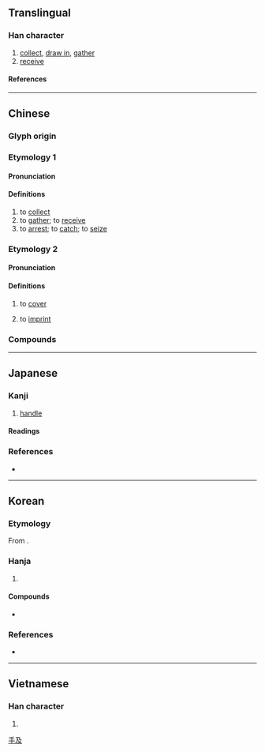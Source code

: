 {{character info}}
==Translingual==

===Han character===
{{Han char|rn=64|rad=手|as=04|asmj+=03|sn=7|snmj+=6|four=57047|canj=QNHE|ids=⿰扌及}}

# [[collect]], [[draw in]], [[gather]]
# [[receive]]

====References====
{{Han ref|kx=0418.250|dkj=11835|dj=0765.220|hdz=31831.080|uh=6271}}

----

==Chinese==

===Glyph origin===
{{Han etym}}

===Etymology 1===

====Pronunciation====
{{zh-pron
|m=chā,xī
|c=caap3,kap1
|h=pfs=
|md=
|mn=
|w=
|mc=y
|oc=y
|cat=v
}}
{{zh-attn-split}}

====Definitions====
{{zh-hanzi}}

# to [[collect]]
# to [[gather]]; to [[receive]]
# to [[arrest]]; to [[catch]]; to [[seize]]

===Etymology 2===
{{zh-forms|alt=𢲩,吸,岌,磕,給,㝓}}

====Pronunciation====
{{zh-pron
|c=kap1
|c-t=kep2
|cat=v
}}

====Definitions====
{{zh-hanzi}} {{tlb|zh|Cantonese}}

# to [[cover]]
#: {{zh-x|扱 返 住 支 筆|to '''cover''' the pen (with the cap)|C}}
# to [[imprint]]
#: {{zh-x|扱 印|to stamp|C}}

===Compounds===
{{zh-der|扱鞋}}

----

==Japanese==
{{ja-kanji forms-IVS
|vs1=01
|vs2=03
|col-vs1=aj
|col-vs2=hdmj
|pic-vs1=U6271-kyu.svg
|ref={{R:Kanjipedia|0000071500}}
}}

===Kanji===
{{ja-kanji|grade=c|rs=手04}}

# [[handle]]

====Readings====
{{ja-readings
|goon=しょう<せふ
|kanon=そう<さふ
|on=きゅう
|kun=あつか-う<あつか-ふ, おさ-める, こ-く, しご-く
}}

===References===
<references/>
* {{R:Koseki Moji|133160}}

----

==Korean==

===Etymology===
From {{der|ko|ltc|-}} {{zh-l|*扱}}.

===Hanja===
{{ko-hanja|미치다|미칠|급}}

# {{hanja form of|급|[[handle]]}}

====Compounds====
* {{ko-l|취급|[[handling]]; [[treatment]]|取扱}}

===References===
* {{R:hanjadoc|3845}}

[[Category:CJKV simplified characters which already existed as traditional characters|手及]]

----

==Vietnamese==

===Han character===
{{vi-readings|rs=手04|reading=[[gắp]], [[tráp]], [[cắp]], [[chắp]], [[đập]], [[gấp]], [[ghép]], [[kẹp]], [[cặp]], [[chặp]], [[dập]], [[đắp]], [[gặp]], [[rấp]], [[vập]]}}

# {{rfdef|vi|sort=手04}}

{{cln|vi|Han tu}}
